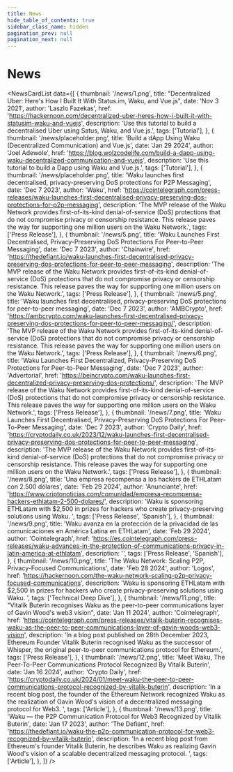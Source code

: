 ```yaml
---
title: News
hide_table_of_contents: true
sidebar_class_name: hidden
pagination_prev: null
pagination_next: null
---
```



<head>
  <body className="news full-width" />
</head>

<h1 className="news-title">
  News
</h1>

<NewsCardList
  data={[
    {
      thumbnail: '/news/1.png',
      title:
        "Decentralized Uber: Here's How I Built It With Status.im, Waku, and Vue.js",
      date: 'Nov 3 2021',
      author: 'Laszlo Fazekas',
      href: 'https://hackernoon.com/decentralized-uber-heres-how-i-built-it-with-statusim-waku-and-vuejs',
      description:
        'Use this tutorial to build a decentralised Uber using Satus, Waku, and Vue.js.',
      tags: ['Tutorial'],
    },
    {
      thumbnail: '/news/placeholder.png',
      title: 'Build a dApp Using Waku (Decentralized Communication) and Vue.js',
      date: 'Jan 29 2024',
      author: 'Joel Adewole',
      href: 'https://blog.wolzcodelife.com/build-a-dapp-using-waku-decentralized-communication-and-vuejs',
      description:
        'Use this tutorial to build a Dapp using Waku and Vue.js.',
      tags: ['Tutorial'],
    },
    {
      thumbnail: '/news/placeholder.png',
      title:
        'Waku launches first decentralised, privacy-preserving DoS protections for P2P Messaging',
      date: 'Dec 7 2023',
      author: 'Waku',
      href: 'https://cointelegraph.com/press-releases/waku-launches-first-decentralised-privacy-preserving-dos-protections-for-p2p-messaging',
      description: 'The MVP release of the Waku Network provides first-of-its-kind denial-of-service (DoS) protections that do not compromise privacy or censorship resistance. This release paves the way for supporting one million users on the Waku Network.',
      tags: ['Press Release'],
    },
    {
      thumbnail: '/news/5.png',
      title:
        'Waku Launches First Decentralised, Privacy-Preserving DoS Protections For Peer-to-Peer Messaging',
      date: 'Dec 7 2023',
      author: 'Chainwire',
      href: 'https://thedefiant.io/waku-launches-first-decentralised-privacy-preserving-dos-protections-for-peer-to-peer-messaging',
      description:
        'The MVP release of the Waku Network provides first-of-its-kind denial-of-service (DoS) protections that do not compromise privacy or censorship resistance. This release paves the way for supporting one million users on the Waku Network.',
      tags: ['Press Release'],
    },
    {
      thumbnail: '/news/5.png',
      title:
        'Waku launches first decentralised, privacy-preserving DoS protections for peer-to-peer messaging',
      date: 'Dec 7 2023',
      author: 'AMBCrypto',
      href: 'https://ambcrypto.com/waku-launches-first-decentralised-privacy-preserving-dos-protections-for-peer-to-peer-messaging/',
      description:
        'The MVP release of the Waku Network provides first-of-its-kind denial-of-service (DoS) protections that do not compromise privacy or censorship resistance. This release paves the way for supporting one million users on the Waku Network.',
      tags: ['Press Release'],
    },
    {
      thumbnail: '/news/6.png',
      title:
        'Waku Launches First Decentralized, Privacy-Preserving DoS Protections for Peer-to-Peer Messaging',
      date: 'Dec 7 2023',
      author: 'Advertorial',
      href: 'https://beincrypto.com/waku-launches-first-decentralized-privacy-preserving-dos-protections/',
      description: 'The MVP release of the Waku Network provides first-of-its-kind denial-of-service (DoS) protections that do not compromise privacy or censorship resistance. This release paves the way for supporting one million users on the Waku Network.',
      tags: ['Press Release'],
    },
    {
      thumbnail: '/news/7.png',
      title:
        'Waku Launches First Decentralised, Privacy-Preserving DoS Protections For Peer-To-Peer Messaging',
      date: 'Dec 7 2023',
      author: 'Crypto Daily',
      href: 'https://cryptodaily.co.uk/2023/12/waku-launches-first-decentralised-privacy-preserving-dos-protections-for-peer-to-peer-messaging',
      description: 'The MVP release of the Waku Network provides first-of-its-kind denial-of-service (DoS) protections that do not compromise privacy or censorship resistance. This release paves the way for supporting one million users on the Waku Network.',
      tags: ['Press Release'],
    },
    {
      thumbnail: '/news/8.png',
      title:
        'Una empresa recompensa a los hackers de ETHLatam con 2.500 dólares',
      date: 'Feb 29 2024',
      author: 'Anunciante',
      href: 'https://www.criptonoticias.com/comunidad/empresa-recompensa-hackers-ethlatam-2-500-dolares/',
      description: 'Waku is sponsoring ETHLatam with $2,500 in prizes for hackers who create privacy-preserving solutions using Waku. ',
      tags: ['Press Release', 'Spanish'],
    },
    {
      thumbnail: '/news/9.png',
      title:
        'Waku avanza en la protección de la privacidad de las comunicaciones en América Latina en ETHLatam',
      date: 'Feb 29 2024',
      author: 'Cointelegraph',
      href: 'https://es.cointelegraph.com/press-releases/waku-advances-in-the-protection-of-communications-privacy-in-latin-america-at-ethlatam',
      description: '',
      tags: ['Press Release', 'Spanish'],
    },
    {
      thumbnail: '/news/10.png',
      title: 'The Waku Network: Scaling P2P, Privacy-Focused Communications',
      date: 'Feb 28 2024',
      author: 'Logos',
      href: 'https://hackernoon.com/the-waku-network-scaling-p2p-privacy-focused-communications',
      description: 'Waku is sponsoring ETHLatam with $2,500 in prizes for hackers who create privacy-preserving solutions using Waku. ',
      tags: ['Technical Deep Dive'],
    },
    {
      thumbnail: '/news/11.png',
      title:
        "Vitalik Buterin recognises Waku as the peer-to-peer communications layer of Gavin Wood's web3 vision",
      date: 'Jan 11 2024',
      author: 'Cointelegraph',
      href: 'https://cointelegraph.com/press-releases/vitalik-buterin-recognises-waku-as-the-peer-to-peer-communications-layer-of-gavin-woods-web3-vision',
      description: 'In a blog post published on 28th December 2023, Ethereum Founder Vitalik Buterin recognised Waku as the successor of Whisper, the original peer-to-peer communications protocol for Ethereum.',
      tags: ['Press Release'],
    },
    {
      thumbnail: '/news/12.png',
      title:
        'Meet Waku, The Peer-To-Peer Communications Protocol Recognized By Vitalik Buterin',
      date: 'Jan 16 2024',
      author: 'Crypto Daily',
      href: 'https://cryptodaily.co.uk/2024/01/meet-waku-the-peer-to-peer-communications-protocol-recognized-by-vitalik-buterin',
      description: 'In a recent blog post, the founder of the Ethereum Network recognized Waku as the realization of Gavin Wood\'s vision of a decentralized messaging protocol for Web3. ',
      tags: ['Article'],
    },
    {
      thumbnail: '/news/13.png',
      title:
        'Waku — the P2P Communication Protocol for Web3 Recognized by Vitalik Buterin',
      date: 'Jan 17 2023',
      author: 'The Defiant',
      href: 'https://thedefiant.io/waku-the-p2p-communication-protocol-for-web3-recognized-by-vitalik-buterin',
      description: 'In a recent blog post from Ethereum\'s founder Vitalik Buterin, he describes Waku as realizing Gavin Wood\'s vision of a scalable decentralized messaging protocol. ',
      tags: ['Article'],
    },
  ]}
/>
